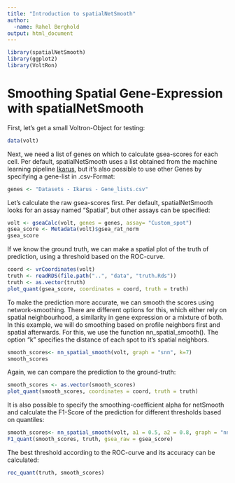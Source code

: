 ```yaml
---
title: "Introduction to spatialNetSmooth"
author:
  -name: Rahel Berghold
output: html_document
---
```


```r
library(spatialNetSmooth)
library(ggplot2)
library(VoltRon)
```

# Smoothing Spatial Gene-Expression with spatialNetSmooth
First, let's get a small Voltron-Object for testing:
```r
data(volt)
```
Next, we need a list of genes on which to calculate gsea-scores for each cell. Per default, spatialNetSmooth uses a list obtained from the machine learning pipeline [Ikarus](https://doi.org/10.1186/s13059-022-02683-1), but it's also possible to use other Genes by specifying a gene-list in .csv-Format:
```r
genes <- "Datasets - Ikarus - Gene_lists.csv"
```
Let's calculate the raw gsea-scores first. Per default, spatialNetSmooth looks for an assay named "Spatial", but other assays can be specified:
```r
volt <- gseaCalc(volt, genes = genes, assay= "Custom_spot")
gsea_score <- Metadata(volt)$gsea_rat_norm
gsea_score
```
If we know the ground truth, we can make a spatial plot of the truth of prediction, using a threshold based on the ROC-curve.
```r
coord <- vrCoordinates(volt)
truth <- readRDS(file.path("..", "data", "truth.Rds"))
truth <- as.vector(truth)
plot_quant(gsea_score, coordinates = coord, truth = truth)
```
To make the prediction more accurate, we can smooth the scores using network-smoothing. There are different options for this, which either rely on spatial neighbourhood, a similarity in gene expression or a mixture of both. In this example, we will do smoothing based on profile neighbors first and spatial afterwards. For this, we use the function nn_spatial_smooth(). The option "k" specifies the distance of each spot to it's spatial neighbors.
```r
smooth_scores<- nn_spatial_smooth(volt, graph = "snn", k=7)
smooth_scores
```
Again, we can compare the prediction to the ground-truth:
```r
smooth_scores <- as.vector(smooth_scores)
plot_quant(smooth_scores, coordinates = coord, truth = truth)
```
It is also possible to specify the smoothing-coefficient alpha for netSmooth and calculate the F1-Score of the prediction for different thresholds based on quantiles:
```r
smooth_scores<- nn_spatial_smooth(volt, a1 = 0.5, a2 = 0.8, graph = "nn")
F1_quant(smooth_scores, truth, gsea_raw = gsea_score)
```
The best threshold according to the ROC-curve and its accuracy can be calculated:
```r
roc_quant(truth, smooth_scores)
```

